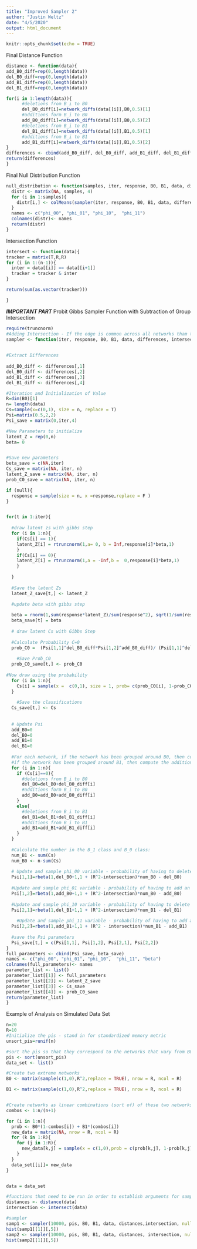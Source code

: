 ```yaml
---
title: "Improved Sampler 2"
author: "Justin Weltz"
date: "4/5/2020"
output: html_document
---
```


```r
knitr::opts_chunk$set(echo = TRUE)
```


Final Distance Function
```r
distance <- function(data){
add_B0_diff=rep(0,length(data))
del_B0_diff=rep(0,length(data))
add_B1_diff=rep(0,length(data))
del_B1_diff=rep(0,length(data))

for(i in 1:length(data)){
      #deletions from B_i to B0
      del_B0_diff[i]=network_diffs(data[[i]],B0,0.5)[1]
      #additions form B_i to B0
      add_B0_diff[i]=network_diffs(data[[i]],B0,0.5)[2]
      #deletions from B_i to B1
      del_B1_diff[i]=network_diffs(data[[i]],B1,0.5)[1]
      #additions from B_i to B1
      add_B1_diff[i]=network_diffs(data[[i]],B1,0.5)[2]
}
differences <- cbind(add_B0_diff, del_B0_diff, add_B1_diff, del_B1_diff)
return(differences)
}

```


Final Null Distribution Function

```r
null_distribution <- function(samples, iter, response, B0, B1, data, differences){
  distr <- matrix(NA, samples, 4)
  for (i in 1:samples){
    distr[i,] <- colMeans(sampler(iter, response, B0, B1, data, differences, null = T))
  }
  names <- c("phi_00", "phi_01", "phi_10",  "phi_11")
  colnames(distr)<- names
  return(distr)
}

```

Intersection Function 
```r

intersect <- function(data){
tracker = matrix(T,R,R)
for (i in 1:(n-1)){
  inter = data[[i]] == data[[i+1]]
  tracker = tracker & inter
}

return(sum(as.vector(tracker)))

}

```

***IMPORTANT PART***
Probit Gibbs Sampler Function with Subtraction of Group Intersection
```r
require(truncnorm)
#Adding Intersection - If the edge is common across all networks tham there's no reason to account for it in variability.
sampler <- function(iter, response, B0, B1, data, differences, intersection, null){
  

#Extract Differences
  
add_B0_diff <- differences[,1]
del_B0_diff <- differences[,2]
add_B1_diff <- differences[,3]
del_B1_diff <- differences[,4]

#Iteration and Initialization of Value
R=dim(B0)[1]
n= length(data)
Cs=sample(x=c(0,1), size = n, replace = T)
Psi=matrix(0.5,2,2)
Psi_save = matrix(0,iter,4)

#New Parameters to initialize
latent_Z = rep(0,n)
beta= 0


#Save new parameters
beta_save = c(NA,iter)
Cs_save = matrix(NA, iter, n)
latent_Z_save = matrix(NA, iter, n)
prob_C0_save = matrix(NA, iter, n)

if (null){
  response = sample(size = n, x =response,replace = F )
}


for(t in 1:iter){
  
  #draw latent zs with gibbs step
  for (i in 1:n){
    if(Cs[i] == 1){
    latent_Z[i] = rtruncnorm(1,a= 0, b = Inf,response[i]*beta,1)
    }
    if(Cs[i] == 0){
    latent_Z[i] = rtruncnorm(1,a = -Inf,b =  0,response[i]*beta,1)
    }
    
  }
  
  #Save the latent Zs
  latent_Z_save[t,] <- latent_Z

  #update beta with gibbs step
  
  beta = rnorm(1,sum(response*latent_Z)/sum(response^2), sqrt(1/sum(response^2)))
  beta_save[t] = beta
  
  # draw latent Cs with Gibbs Step
  
  #Calculate Probability C=0
  prob_C0 =  (Psi[1,1]^del_B0_diff*Psi[1,2]^add_B0_diff)/ (Psi[1,1]^del_B0_diff*Psi[1,2]^add_B0_diff + Psi[2,1]^del_B1_diff*Psi[2,2]^add_B1_diff)
  
    #Save Prob_C0
  prob_C0_save[t,] <- prob_C0
  
#Now draw using the probability
  for (i in 1:n){
    Cs[i] = sample(x =  c(0,1), size = 1, prob= c(prob_C0[i], 1-prob_C0[i]))
  }
  
    #Save the classifications
  Cs_save[t,] <- Cs 
  
  
  # Update Psi
  add_B0=0
  del_B0=0
  add_B1=0
  del_B1=0
  
  #For each network, if the network has been grouped around B0, then compute the additions and subtractions needed to get from B_i to B0
  #if the network has been grouped around B1, then compute the additions and subtractions needed to get from B_i to B1
  for (i in 1:n){
    if (Cs[i]==0){
      #deletions from B_i to B0
      del_B0=del_B0+del_B0_diff[i]
      #additions form B_i to B0
      add_B0=add_B0+add_B0_diff[i]
    }
    else{
      #deletions from B_i to B1
      del_B1=del_B1+del_B1_diff[i]
      #additions from B_i to B1
      add_B1=add_B1+add_B1_diff[i]
    }
  }
  
  #Calculate the number in the B_1 class and B_0 class:
  num_B1 <- sum(Cs)
  num_B0 <- n-sum(Cs)
  
  # Update and sample phi_00 variable - probability of having to delete an edge to get to B0
  Psi[1,1]=rbeta(1,del_B0+1,1 + (R^2-intersection)*num_B0 - del_B0)
  
  #Update and sample phi_01 variable - probability of having to add an edge to get to B0
  Psi[1,2]=rbeta(1,add_B0+1,1 + (R^2-intersection)*num_B0 - add_B0)
  
  #Update and sample phi_10 variable - probability of having to delete an edge to get to B1 
  Psi[2,1]=rbeta(1,del_B1+1,1 + (R^2-intersection)*num_B1 - del_B1)
  
    #Update and sample phi_11 variable - probability of having to add an edge to get to B1
  Psi[2,2]=rbeta(1,add_B1+1,1 + (R^2 - intersection)*num_B1 - add_B1)
  
  #save the Psi parameters
  Psi_save[t,] = c(Psi[1,1], Psi[1,2], Psi[2,1], Psi[2,2])
}
full_parameters <- cbind(Psi_save, beta_save)
names <- c("phi_00", "phi_01", "phi_10",  "phi_11", "beta")
colnames(full_parameters)<- names
parameter_list <- list()
parameter_list[[1]] <- full_parameters
parameter_list[[2]] <- latent_Z_save
parameter_list[[3]] <- Cs_save
parameter_list[[4]] <- prob_C0_save
return(parameter_list)
}
```

Example of Analysis on Simulated Data Set

```r
n=20
R=10
#Initialize the pis - stand in for standardized memory metric
unsort_pis=runif(n)

#sort the pis so that they correspond to the networks that vary from B0 to B1
pis <- sort(unsort_pis)
data_set <- list()

#Create two extreme networks
B0 <- matrix(sample(c(1,0),R^2,replace = TRUE), nrow = R, ncol = R)

B1 <- matrix(sample(c(1,0),R^2,replace = TRUE), nrow = R, ncol = R)


#Create networks as linear combinations (sort of) of these two networks
combos <- 1:n/(n+1)

for (i in 1:n){
  prob <- B0*(1-combos[i]) + B1*(combos[i])
  new_data = matrix(NA, nrow = R, ncol = R)
  for (k in 1:R){
    for (j in 1:R){
      new_data[k,j] = sample(x = c(1,0),prob = c(prob[k,j], 1-prob[k,j]), size = 1)
    }
  }
  data_set[[i]]= new_data
}


data = data_set

#functions that need to be run in order to establish arguments for sampler
distances <- distance(data)
intersection <- intersect(data)

#sampler
samp1 <- sampler(10000, pis, B0, B1, data, distances,intersection, null = T)
hist(samp1[[1]][,5])
samp2 <- sampler(10000, pis, B0, B1, data, distances, intersection, null = F)
hist(samp2[[1]][,5])
```


